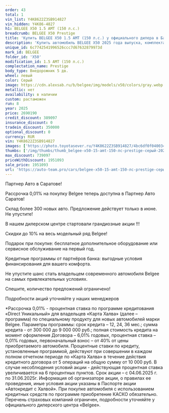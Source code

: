 ```yaml
---
order: 43
total: 1
vin_list: Y4K8622Z3SB914827
vin_hidden: Y4K86-4827
h1: BELGEE X50 1.5 AMT (150 л.с.)
breadcrumb: BELGEE X50 Prestige
title: 'Купить BELGEE X50 1.5 AMT (150 л.с.) у официального дилера в Балаково'
description: 'Купить автомобиль BELGEE X50 2025 года выпуска, комплектация Prestige, цвет - Серый, двигатель - 1.5 AMT (150 л.с.) у официального дилера в г. Балаково. Стоимость данного автомобиля BELGEE X50 – 1951093'
unique_id: 6c7742541996526ccc7d67632879973d
mark_id: BELGEE
folder_id: 'X50'
modification_id: 1.5 AMT (150 л.с.)
complectation_name: Prestige
body_type: Внедорожник 5 дв.
wheel: левый
color: Серый
image: https://cdn.alexsab.ru/b/belgee/img/models/x50/colors/gray.webp
metallic: нет
availability: в наличии
custom: растаможен
run: 8
year: 2025
price: 2690190
credit_discount: 389097
insurance_discount: 0
tradein_discount: 350000
optional_discount: 0
currency: RUR
vin: Y4K8622Z3SB914827
images: ['https://photo.toyotasever.ru/Y4K8622Z3SB914827/4bc6df0f0400347d7ec8058e6eeb91a1.jpeg', 'https://photo.toyotasever.ru/Y4K8622Z3SB914827/74489cc28c4a1ba5fa2bd3ca8a1b1bfd.jpeg', 'https://photo.toyotasever.ru/Y4K8622Z3SB914827/e772303a8a1ffdca26eab52fcb0b06ef.jpeg', 'https://photo.toyotasever.ru/Y4K8622Z3SB914827/436c2ab4835ec77d5753564c273ae5a9.jpeg', 'https://photo.toyotasever.ru/Y4K8622Z3SB914827/33a0d38700237ba27887d800eb42842a.jpeg', 'https://photo.toyotasever.ru/Y4K8622Z3SB914827/47511daa11e3e649fbc2611c4eea85fc.jpeg', 'https://photo.toyotasever.ru/Y4K8622Z3SB914827/070bda51e73d48727b956a4b07736162.jpeg', 'https://photo.toyotasever.ru/Y4K8622Z3SB914827/5f35a0b512c8f777034137893f92bd19.jpeg', 'https://photo.toyotasever.ru/Y4K8622Z3SB914827/91e1815f5d9b2a0ec45470f6bb40aeb1.jpeg', 'https://photo.toyotasever.ru/Y4K8622Z3SB914827/6142c12b6f9ce1a098f1f9fa395c1879.jpeg', 'https://photo.toyotasever.ru/Y4K8622Z3SB914827/176cd654728c7f4d31451867a8ae912e.jpeg', 'https://photo.toyotasever.ru/Y4K8622Z3SB914827/d046a26e34e9ccae650b363da998302d.jpeg', 'https://photo.toyotasever.ru/Y4K8622Z3SB914827/36824b1dbaa6c32ce0b3cf88804a2ac2.jpeg', 'https://photo.toyotasever.ru/Y4K8622Z3SB914827/3e277d27477e8525203c0bde6248afce.jpeg', 'https://photo.toyotasever.ru/Y4K8622Z3SB914827/1333df08000469a076229eb81b262575.jpeg']
thumbs: ['/img/thumbs/thumb_belgee-x50-15-amt-150-лс-prestige-серый-2025_b91a1_0.webp', '/img/thumbs/thumb_belgee-x50-15-amt-150-лс-prestige-серый-2025_b1bfd_1.webp', '/img/thumbs/thumb_belgee-x50-15-amt-150-лс-prestige-серый-2025_b06ef_2.webp', '/img/thumbs/thumb_belgee-x50-15-amt-150-лс-prestige-серый-2025_ae5a9_3.webp', '/img/thumbs/thumb_belgee-x50-15-amt-150-лс-prestige-серый-2025_2842a_4.webp']
max_discount: 739097
priceWithDiscount: 1951093
sale_price: 1951093
url: 'https://auto-team.pro/cars/belgee-x50-15-amt-150-лс-prestige-серый-2025/'
---
```

<p>
 Партнер Авто в Саратове!
</p>
<p>
</p>
<p>
 Рассрочка 0,01% на покупку Belgee теперь доступна в Партнер Авто Саратов!
</p>
<p>
 Склад более 300 новых авто. Предложение действует только в июне. He упустите!
</p>
<p>
</p>
<p>
 В нашем дилерском центре стартовали грандиозные акции !!!
</p>
<p>
</p>
<p>
 Скидки дo 10% нa весь модельный ряд Belgee!
</p>
<p>
 Подарок при покупке: бесплатное дополнительное оборудование или сервисное обслуживание на первый год.
</p>
<p>
 Кредитные программы от партнёров банка: выгодные условия финансирования для вашего комфорта.
</p>
<p>
</p>
<p>
 Не упустите шанс стать владельцем современного автомобиля Belgee на самых привлекательных условиях.
</p>
<p>
 Спешите, количество предложений ограничено!
</p>
<p>
</p>
<p>
 Подробности акций уточняйте у наших менеджеров
</p>
<p>
</p>
<p>
 *Рассрочка 0,01% - процентная ставка по программе кредитования «Dirесt Уникальный» для владельцев «Карта Халва» (далее – программа) по специальному продукту для новых автомобилей марки Belgee. Параметры программы: срок кредита – 12, 24, 36 мес.; сумма кредита - от 300 000 до 9 000 000 руб.; полная стоимость кредита на момент оформления Договора – 6,01% годовых, процентная ставка – 0,01% годовых, первоначальный взнос – от 40% от цены приобретаемого автомобиля. Процентные ставки по кредиту, установленные программой, действуют при совершении в каждом полном отчетном периоде по «Карта Халва» в течение действия кредитного договора от 5 операций на общую сумму от 10 000 руб. В случае несоблюдения условий акции - действующая процентная ставка увеличивается на 6 процентных пунктов. Срок акции – с 04.06.2025 г. по 31.06.2025г. Информация об организаторе акции, о правилах ее проведения, иные условия акции указаны в Паспорте акции «Автокредит с Халвой». При покупке автомобиля с использованием кредитных средств по программе приобретение КАСКО обязательно. Перечень страховых компаний ограничен, подробности уточняйте у официального дилерского центра «Belgee».
</p>
